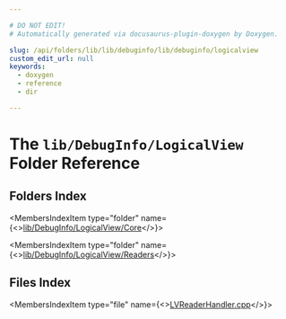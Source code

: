 ```yaml
---

# DO NOT EDIT!
# Automatically generated via docusaurus-plugin-doxygen by Doxygen.

slug: /api/folders/lib/lib/debuginfo/lib/debuginfo/logicalview
custom_edit_url: null
keywords:
  - doxygen
  - reference
  - dir

---
```





# The `lib/DebugInfo/LogicalView` Folder Reference

<DoxygenPage pluginConfig={pluginConfig}>



## Folders Index

<MembersIndex>

<MembersIndexItem
  type="folder"
  name={<><a href="/docs/api/folders/lib/lib/debuginfo/lib/debuginfo/logicalview/lib/debuginfo/logicalview/core">lib/DebugInfo/LogicalView/Core</a></>}>
</MembersIndexItem>

<MembersIndexItem
  type="folder"
  name={<><a href="/docs/api/folders/lib/lib/debuginfo/lib/debuginfo/logicalview/lib/debuginfo/logicalview/readers">lib/DebugInfo/LogicalView/Readers</a></>}>
</MembersIndexItem>

</MembersIndex>

## Files Index

<MembersIndex>

<MembersIndexItem
  type="file"
  name={<><a href="/docs/api/files/lib/lib/debuginfo/lib/debuginfo/logicalview/lvreaderhandler-cpp">LVReaderHandler.cpp</a></>}>
</MembersIndexItem>

</MembersIndex>


</DoxygenPage>

